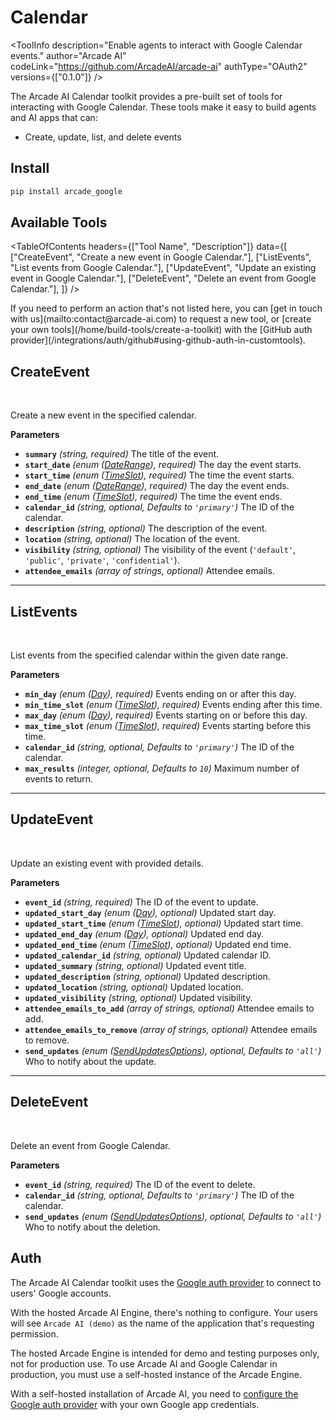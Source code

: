 # Calendar


<ToolInfo
  description="Enable agents to interact with Google Calendar events."
  author="Arcade AI"
  codeLink="https://github.com/ArcadeAI/arcade-ai"
  authType="OAuth2"
  versions={["0.1.0"]}
/>

<Badges repo="arcadeai/arcade_google" />

The Arcade AI Calendar toolkit provides a pre-built set of tools for interacting with Google Calendar. These tools make it easy to build agents and AI apps that can:

- Create, update, list, and delete events

## Install

```bash
pip install arcade_google
```

## Available Tools

<TableOfContents
  headers={["Tool Name", "Description"]}
  data={[
    ["CreateEvent", "Create a new event in Google Calendar."],
    ["ListEvents", "List events from Google Calendar."],
    ["UpdateEvent", "Update an existing event in Google Calendar."],
    ["DeleteEvent", "Delete an event from Google Calendar."],
  ]}
/>

<Tip>
  If you need to perform an action that's not listed here, you can [get in touch
  with us](mailto:contact@arcade-ai.com) to request a new tool, or [create your
  own tools](/home/build-tools/create-a-toolkit) with the [GitHub auth
  provider](/integrations/auth/github#using-github-auth-in-customtools).
</Tip>

## CreateEvent

<br />
<TabbedCodeBlock
  tabs={[
    {
      label: "Call the Tool with User Authorization",
      content: {
        Python: [
          "/examples/integrations/toolkits/google/calendar/create_event_example_call_tool.py",
        ],
        JavaScript: ["Coming Soon"],
      },
    },
    {
      label: "Execute the Tool with OpenAI",
      content: {
        Python: [
          "/examples/integrations/toolkits/google/calendar/create_event_example_llm_oai.py",
        ],
        JavaScript: ["Coming Soon"],
      },
    },
  ]}
/>

Create a new event in the specified calendar.

**Parameters**

- **`summary`** _(string, required)_ The title of the event.
- **`start_date`** _(enum ([DateRange](/integrations/toolkits/Google/reference#daterange)), required)_ The day the event starts.
- **`start_time`** _(enum ([TimeSlot](/integrations/toolkits/Google/reference#timeslot)), required)_ The time the event starts.
- **`end_date`** _(enum ([DateRange](/integrations/toolkits/Google/reference#daterange)), required)_ The day the event ends.
- **`end_time`** _(enum ([TimeSlot](/integrations/toolkits/Google/reference#timeslot)), required)_ The time the event ends.
- **`calendar_id`** _(string, optional, Defaults to `'primary'`)_ The ID of the calendar.
- **`description`** _(string, optional)_ The description of the event.
- **`location`** _(string, optional)_ The location of the event.
- **`visibility`** _(string, optional)_ The visibility of the event (`'default'`, `'public'`, `'private'`, `'confidential'`).
- **`attendee_emails`** _(array of strings, optional)_ Attendee emails.

---

## ListEvents

<br />
<TabbedCodeBlock
  tabs={[
    {
      label: "Call the Tool with User Authorization",
      content: {
        Python: [
          "/examples/integrations/toolkits/google/calendar/list_events_example_call_tool.py",
        ],
        JavaScript: ["Coming Soon"],
      },
    },
    {
      label: "Execute the Tool with OpenAI",
      content: {
        Python: [
          "/examples/integrations/toolkits/google/calendar/list_events_example_llm_oai.py",
        ],
        JavaScript: ["Coming Soon"],
      },
    },
  ]}
/>

List events from the specified calendar within the given date range.

**Parameters**

- **`min_day`** _(enum ([Day](/integrations/toolkits/Google/reference#day)), required)_ Events ending on or after this day.
- **`min_time_slot`** _(enum ([TimeSlot](/integrations/toolkits/Google/reference#timeslot)), required)_ Events ending after this time.
- **`max_day`** _(enum ([Day](/integrations/toolkits/Google/reference#day)), required)_ Events starting on or before this day.
- **`max_time_slot`** _(enum ([TimeSlot](/integrations/toolkits/Google/reference#timeslot)), required)_ Events starting before this time.
- **`calendar_id`** _(string, optional, Defaults to `'primary'`)_ The ID of the calendar.
- **`max_results`** _(integer, optional, Defaults to `10`)_ Maximum number of events to return.

---

## UpdateEvent

<br />
<TabbedCodeBlock
  tabs={[
    {
      label: "Call the Tool with User Authorization",
      content: {
        Python: [
          "/examples/integrations/toolkits/google/calendar/update_event_example_call_tool.py",
        ],
        JavaScript: ["Coming Soon"],
      },
    },
    {
      label: "Execute the Tool with OpenAI",
      content: {
        Python: [
          "/examples/integrations/toolkits/google/calendar/update_event_example_llm_oai.py",
        ],
        JavaScript: ["Coming Soon"],
      },
    },
  ]}
/>

Update an existing event with provided details.

**Parameters**

- **`event_id`** _(string, required)_ The ID of the event to update.
- **`updated_start_day`** _(enum ([Day](/integrations/toolkits/Google/reference#day)), optional)_ Updated start day.
- **`updated_start_time`** _(enum ([TimeSlot](/integrations/toolkits/Google/reference#timeslot)), optional)_ Updated start time.
- **`updated_end_day`** _(enum ([Day](/integrations/toolkits/Google/reference#day)), optional)_ Updated end day.
- **`updated_end_time`** _(enum ([TimeSlot](/integrations/toolkits/Google/reference#timeslot)), optional)_ Updated end time.
- **`updated_calendar_id`** _(string, optional)_ Updated calendar ID.
- **`updated_summary`** _(string, optional)_ Updated event title.
- **`updated_description`** _(string, optional)_ Updated description.
- **`updated_location`** _(string, optional)_ Updated location.
- **`updated_visibility`** _(string, optional)_ Updated visibility.
- **`attendee_emails_to_add`** _(array of strings, optional)_ Attendee emails to add.
- **`attendee_emails_to_remove`** _(array of strings, optional)_ Attendee emails to remove.
- **`send_updates`** _(enum ([SendUpdatesOptions](/integrations/toolkits/Google/reference#sendupdatesoptions)), optional, Defaults to `'all'`)_ Who to notify about the update.

---

## DeleteEvent

<br />
<TabbedCodeBlock
  tabs={[
    {
      label: "Call the Tool with User Authorization",
      content: {
        Python: [
          "/examples/integrations/toolkits/google/calendar/delete_event_example_call_tool.py",
        ],
        JavaScript: ["Coming Soon"],
      },
    },
    {
      label: "Execute the Tool with OpenAI",
      content: {
        Python: [
          "/examples/integrations/toolkits/google/calendar/delete_event_example_llm_oai.py",
        ],
        JavaScript: ["Coming Soon"],
      },
    },
  ]}
/>

Delete an event from Google Calendar.

**Parameters**

- **`event_id`** _(string, required)_ The ID of the event to delete.
- **`calendar_id`** _(string, optional, Defaults to `'primary'`)_ The ID of the calendar.
- **`send_updates`** _(enum ([SendUpdatesOptions](/integrations/toolkits/Google/reference#sendupdatesoptions)), optional, Defaults to `'all'`)_ Who to notify about the deletion.

## Auth

The Arcade AI Calendar toolkit uses the [Google auth provider](/integrations/auth/google) to connect to users' Google accounts.

With the hosted Arcade AI Engine, there's nothing to configure. Your users will see `Arcade AI (demo)` as the name of the application that's requesting permission.

<Warning type="warning" emoji="⚠️">
  The hosted Arcade Engine is intended for demo and testing purposes only, not
  for production use. To use Arcade AI and Google Calendar in production, you
  must use a self-hosted instance of the Arcade Engine.
</Warning>

With a self-hosted installation of Arcade AI, you need to [configure the Google auth provider](/integrations/auth/google#configuring-google-auth) with your own Google app credentials.
